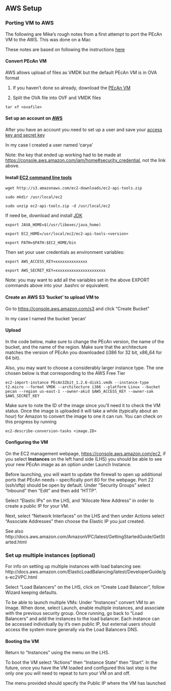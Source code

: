 ## AWS Setup 

### Porting VM to AWS

The following are Mike's rough notes from a first attempt to port the PEcAn VM to the AWS. This was done on a Mac

These notes are based on following the instructions [here](http://www.rittmanmead.com/2014/09/obiee-sampleapp-in-the-cloud-importing-virtualbox-machines-to-aws-ec2/)


#### Convert PEcAn VM

AWS allows upload of files as VMDK but the default PEcAn VM is in OVA format

1. If you haven't done so already, download the [PEcAn VM](http://isda.ncsa.illinois.edu/download/index.php?project=PEcAn&sort=category)

2. Split the OVA file into OVF and VMDK files

```
tar xf <ovafile>
```

#### Set up an account on [AWS](http://aws.amazon.com/)

After you have an account you need to set up a user and save your [access key and secret key](http://docs.aws.amazon.com/IAM/latest/UserGuide/ManagingCredentials.html)

In my case I created a user named 'carya'

Note: the key that ended up working had to be made at [https://console.aws.amazon.com/iam/home#security_credential](https://console.aws.amazon.com/iam/home#security_credential), not the link above.

#### Install [EC2 command line tools](http://docs.aws.amazon.com/AWSEC2/latest/CommandLineReference/set-up-ec2-cli-linux.html)

```
wget http://s3.amazonaws.com/ec2-downloads/ec2-api-tools.zip

sudo mkdir /usr/local/ec2

sudo unzip ec2-api-tools.zip -d /usr/local/ec2
```

If need be, download and install [JDK](http://www.oracle.com/technetwork/java/javase/downloads/index.html)

```
export JAVA_HOME=$(/usr/libexec/java_home)

export EC2_HOME=/usr/local/ec2/ec2-api-tools-<version>

export PATH=$PATH:$EC2_HOME/bin
```


Then set your user credentials as environment variables:

`export AWS_ACCESS_KEY=xxxxxxxxxxxxxx`

`export AWS_SECRET_KEY=xxxxxxxxxxxxxxxxxxxxxx`

Note: you may want to add all the variables set in the above EXPORT commands above into your .bashrc or equivalent.

#### Create an AWS S3 'bucket' to upload VM to

Go to [https://console.aws.amazon.com/s3](https://console.aws.amazon.com/s3) and click "Create Bucket"

In my case I named the bucket 'pecan'


#### Upload

In the code below, make sure to change the PEcAn version, the name of the bucket, and the name of the region. Make sure that the architecture matches the version of PEcAn you downloaded (i386 for 32 bit, x86_64 for 64 bit).

Also, you may want to choose a considerably larger instance type. The one chosen below is that corresponding to the AWS Free Tier

```
ec2-import-instance PEcAn32bit_1.2.6-disk1.vmdk --instance-type t2.micro --format VMDK --architecture i386 --platform Linux --bucket pecan --region us-east-1 --owner-akid $AWS_ACCESS_KEY --owner-sak $AWS_SECRET_KEY
```

Make sure to note the ID of the image since you'll need it to check the VM status.  Once the image is uploaded it will take a while (typically about an hour) for Amazon to convert the image to one it can run. You can check on this progress by running

```
ec2-describe-conversion-tasks <image.ID>
```

#### Configuring the VM

On the EC2 management webpage, [https://console.aws.amazon.com/ec2](https://console.aws.amazon.com/ec2), if you select **Instances** on the left hand side (LHS) you should be able to see your new PEcAn image as an option under Launch Instance.

Before launching, you will want to update the firewall to open up additional ports that PEcAn needs -- specifically port 80 for the webpage. Port 22 (ssh/sftp) should be open by default.  Under "Security Groups" select "Inbound" then "Edit" and then add "HTTP".

Select "Elastic IPs" on the LHS, and "Allocate New Address" in order to create a public IP for your VM. 

Next, select "Network Interfaces" on the LHS and then under Actions select "Associate Addresses" then choose the Elastic IP you just created.

See also http://docs.aws.amazon.com/AmazonVPC/latest/GettingStartedGuide/GetStarted.html

### Set up multiple instances (optional)

For info on setting up multiple instances with load balancing see: http://docs.aws.amazon.com/ElasticLoadBalancing/latest/DeveloperGuide/gs-ec2VPC.html

Select "Load Balancers" on the LHS, click on "Create Load Balancer", follow Wizard keeping defaults.

To be able to launch multiple VMs: Under "Instances" convert VM to an Image. When done, select Launch, enable multiple instances, and associate with the previous security group. Once running, go back to "Load Balancers" and add the instances to the load balancer. Each instance can be accessed individually by it's own public IP, but external users should access the system more generally via the Load Balancers DNS.

#### Booting the VM

Return to "Instances" using the menu on the LHS.

To boot the VM select "Actions" then "Instance State" then "Start". In the future, once you have the VM loaded and configured this last step is the only one you will need to repeat to turn your VM on and off.

The menu provided should specify the Public IP where the VM has launched

